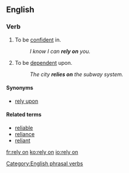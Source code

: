 ==English==

===Verb===
{{infl|en|verb|head=to [[rely]] [[on]]}}

# To be [[confident]] in.
#: ''I know I can '''rely on''' you.''
# To be [[dependent]] upon.
#: ''The city '''relies on''' the subway system.''

====Synonyms====
*[[rely upon]]

====Related terms====
*[[reliable]]
*[[reliance]]
*[[reliant]]

[[Category:English phrasal verbs]]

[[fr:rely on]]
[[ko:rely on]]
[[io:rely on]]